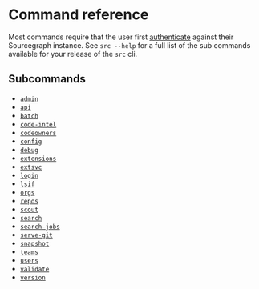 # Command reference
Most commands require that the user first [authenticate](quickstart#connect-to-sourcegraph) against their Sourcegraph instance. See `src --help` for a full list of the sub commands available for your release of the `src` cli.

## Subcommands

* [`admin`](references/admin)
* [`api`](references/api)
* [`batch`](references/batch)
* [`code-intel`](references/code-intel)
* [`codeowners`](references/codeowners)
* [`config`](references/config)
* [`debug`](references/debug)
* [`extensions`](references/extensions)
* [`extsvc`](references/extsvc)
* [`login`](references/login)
* [`lsif`](references/lsif)
* [`orgs`](references/orgs)
* [`repos`](references/repos)
* [`scout`](references/scout)
* [`search`](references/search)
* [`search-jobs`](references/search-jobs)
* [`serve-git`](references/serve-git)
* [`snapshot`](references/snapshot)
* [`teams`](references/teams)
* [`users`](references/users)
* [`validate`](references/validate)
* [`version`](references/version)
